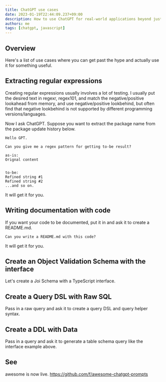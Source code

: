 ```yaml
---
title: ChatGPT use cases
date: 2023-01-19T22:44:09.237+09:00
description: How to use ChatGPT for real-world applications beyond just coding
authors: me
tags: [chatgpt, javascript]
---
```


## Overview

Here's a list of use cases where you can get past the hype and actually use it for something useful.

## Extracting regular expressions

Creating regular expressions usually involves a lot of testing.
I usually put the desired text in regexr, regex101, and match the negative/positive lookahead from memory, and use negative/positive lookbehind, but often find that negative lookbehind is not supported by different programming versions/languages.

Now I ask ChatGPT. Suppose you want to extract the package name from the package update history below.

```
Hello GPT.

Can you give me a regex pattern for getting to-be result?

as-is:
Orignal content


to-be:
Refined string #1
Refined string #2
...and so on.
```

It will get it for you.

## Writing documentation with code

If you want your code to be documented, put it in and ask it to create a README.md.

```
Can you write a README.md with this code?
```

It will get it for you.

## Create an Object Validation Schema with the interface

Let's create a Joi Schema with a TypeScript interface.

## Create a Query DSL with Raw SQL

Pass in a raw query and ask it to create a query DSL and query helper syntax.

## Create a DDL with Data

Pass in a query and ask it to generate a table schema query like the interface example above.

## See

awesome is now live. https://github.com/f/awesome-chatgpt-prompts

